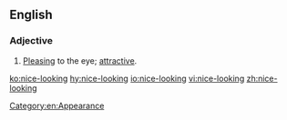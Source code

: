 ==English==

===Adjective===
{{en-adj|head=[[nice]]-[[looking]]}}
# [[pleasing|Pleasing]] to the eye; [[attractive]].

[[Category:en:Appearance]]

[[ko:nice-looking]]
[[hy:nice-looking]]
[[io:nice-looking]]
[[vi:nice-looking]]
[[zh:nice-looking]]